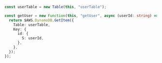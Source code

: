 ```ts
const userTable = new Table(this, "userTable");

const getUser = new Function(this, "getUser", async (userId: string) => {
  return $AWS.DynamoDB.GetItem({
    Table: userTable,
    Key: {
      id: {
        S: userId,
      },
    },
  });
});
```
